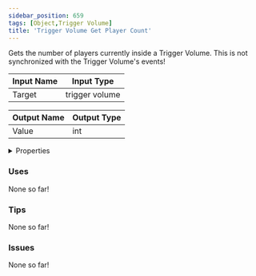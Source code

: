 ```yaml
---
sidebar_position: 659
tags: [Object,Trigger Volume]
title: 'Trigger Volume Get Player Count'
---
```


Gets the number of players currently inside a Trigger Volume. This is not synchronized with the Trigger Volume's events!




<EsbSvg />

| Input Name | Input Type |
|-----------|-----------|
| Target | trigger volume |

| Output Name | Output Type |
|-----------|-----------|
| Value | int |


<details>
  <summary>Properties</summary>
  <div>
    <div>
    <table>
      <thead>
        <tr>
          <th>Is beta required?</th>
          <th>❌</th>
        </tr>
        <tr>
          <th>Is this chip a trolling risk?</th>
          <th>❌</th>
        </tr>
        <tr>
          <th>Is this chip a role assignment risk?</th>
          <th>❌</th>
        </tr>
        <tr>
          <th>Chip UUID</th>
          <th>4cbe661b-7053-4c19-9ccf-1600c7a41016</th>
        </tr>
      </thead>
    </table>
    </div>
  </div>
</details>

### Uses

None so far!

### Tips

None so far!

### Issues

None so far!